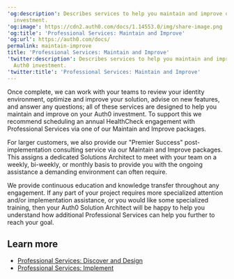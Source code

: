 ---
'og:description': Describes services to help you maintain and improve on your Auth0
  investment.
'og:image': https://cdn2.auth0.com/docs/1.14553.0/img/share-image.png
'og:title': 'Professional Services: Maintain and Improve'
'og:url': https://auth0.com/docs/
permalink: maintain-improve
title: 'Professional Services: Maintain and Improve'
'twitter:description': Describes services to help you maintain and improve on your
  Auth0 investment.
'twitter:title': 'Professional Services: Maintain and Improve'
---
Once complete, we can work with your teams to review your identity environment, optimize and improve your solution, advise on new features, and answer any questions; all of these services are designed to help you maintain and improve on your Auth0 investment. To support this we recommend scheduling an annual HealthCheck engagement with Professional Services via one of our Maintain and Improve packages.

For larger customers, we also provide our "Premier Success" post-implementation consulting service via our Maintain and Improve packages. This assigns a dedicated Solutions Architect to meet with your team on a weekly, bi-weekly, or monthly basis to provide you with the ongoing assistance a demanding environment can often require.

<Callout icon="file-lines" color="#0EA5E9" iconType="regular">

We provide continuous education and knowledge transfer throughout any engagement. If any part of your project requires more specialized attention and/or implementation assistance, or you would like some specialized training, then your Auth0 Solution Architect will be happy to help you understand how additional Professional Services can help you further to reach your goal.

</Callout>

## Learn more

* [Professional Services: Discover and Design](/docs/get-started/professional-services/discover-design)
* [Professional Services: Implement](/docs/get-started/professional-services/implement)